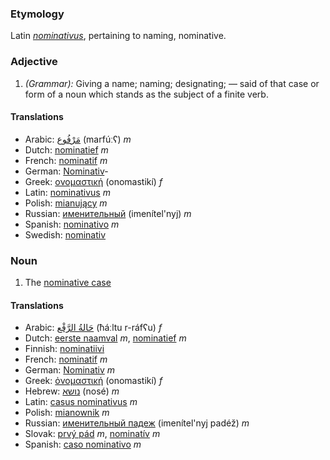 ===Etymology===
Latin ''[[nominativus]]'', pertaining to naming, nominative.

===Adjective===
#''(Grammar):'' Giving a name; naming; designating; — said of that case or form of a noun which stands as the subject of a finite verb.
====Translations====
*Arabic: [[مرفوع|مَرْفُوع]] (marfúːʕ) ''m''
*Dutch: [[nominatief]] ''m''
*French: [[nominatif]] ''m''
*German: [[Nominativ]]-
*Greek: [[ονομαστική]] (onomastikí) ''f''
*Latin: [[nominativus]] ''m''
*Polish: [[mianujący]] ''m''
*Russian: [[именительный]] (imenítel'nyj) ''m''
*Spanish: [[nominativo]] ''m''
*Swedish: [[nominativ]]

===Noun===
#The [[nominative case]]

====Translations====
*Arabic: [[حالة الرفع|حَالةُ الرَّفْع]] (ħáːltu r-ráfʕu) ''f''
*Dutch: [[eerste naamval]] ''m'',  [[nominatief]] ''m''
*Finnish: [[nominatiivi]]
*French: [[nominatif]] ''m''
*German: [[Nominativ]] ''m''
*Greek: [[ὀνομαστική]] (onomastikí) ''f''
*Hebrew: [[נושא]] (nosé) ''m''
*Latin: [[casus nominativus]] ''m''
*Polish: [[mianownik]] ''m''
*Russian: [[именительный падеж]] (imenítel'nyj padéž) ''m''
*Slovak: [[prvý pád]] ''m'', [[nominatív]] ''m''
*Spanish: [[caso nominativo]] ''m''